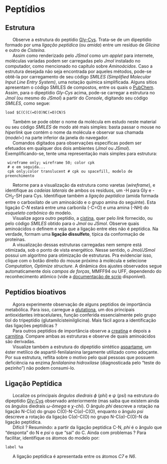 <!-- Google tag (gtag.js)--> 
<script async src="https://www.googletagmanager.com/gtag/js?id=G-S1L73VGCG5"></script>
<script>
  window.dataLayer = window.dataLayer || [];
  function gtag(){dataLayer.push(arguments);}
  gtag('js', new Date());

  gtag('config', 'G-S1L73VGCG5');
</script>

# Peptídios

## Estrutura

|       Observe a estrutura do peptídio [Gly-Cys](https://chemapps.stolaf.edu/jmol/jmol.php?model=C(C(C(=O)O)NC(=O)CN)S&script=Console){target="\_blank"}. Trata-se de um dipeptídio formado por uma *ligação peptídica* (ou *amida*) entre um resíduo de *Glicina* e outro de *Cisteína.*

|       Assim como renderizado pelo *JSmol* como um *applet* para internete, moléculas variadas podem ser carregadas pelo *Jmol* instalado no computador, como mencionado no capítulo sobre *Aminoácidos*. Caso a estrutura desejada não seja encontrada por aqueles métodos, pode-se obtê-la por carregamento de seu código *SMILES (Simplified Molecular Input Line Entry System)*, uma notação química simplificada. Alguns sítios apresentam o código SMILES de compostos, entre os quais o [PubChem](https://pubchem.ncbi.nlm.nih.gov/). Assim, para o dipeptídio *Gly-Cys* acima, pode-se carregar a estrutura no *Jmol* (ou mesmo do *JSmol*) a partir do *Console*, digitando seu código *SMILES*, como segue:

```{}
load $C(C(C(=O)O)NC(=O)CN)S
```

|       Também se pode obter o nome da molécula em estudo neste material ou seu código *SMILES* de modo até mais simples: basta passar o mouse no *hiperlink* que contém o nome da molécula e observar sua chamada (*model=*) na parte inferior da janela do navegador.
|       Comandos digitados para observações específicas podem ser efetuados em qualquer dos dois ambientes (*Jmol* ou *JSmol*). Exemplificando-se, tente uma representação mais simples para estrutura:

```{}
 wireframe only; wireframe 50; color cpk
 # e em seguida...
 cpk only;color translucent # cpk ou spacefill, modelo de preenchimento
 ```


|       Retorne para a visualização da estrutura como varetas (*wireframe*), e identifique as *cadeias laterais* de ambos os resíduos, um -H para Gly e -CH$_{2}$-SH para Cys. Identifique também a *ligação peptídica*\index{ligação peptídica} (amida formada entre o carboxilato de um aminoácido e o grupo amina do seguinte). Esta ligação *C-N* estará entre uma carbonila (-C=O) e uma amina (-NH) do *esqueleto carbônico* do modelo.

|       Visualize agora outro peptídio, a [cistina](https://chemapps.stolaf.edu/jmol/jmol.php?model=cystine&script=Console){target="\_blank"}, quer pelo *link* fornecido, ou pelo código *SMILES* obtido para o *Jmol* ou *JSmol*. Observe quais aminoácidos o definem e veja que a ligação entre eles não é peptídica. Na verdade, formam uma **ligação dissulfeto**\index{ligação dissulfeto}, típica da conformação de proteínas.

|       A visualização dessas estruturas carregadas nem sempre está otimizada, sob o ponto de vista energético. Nesse sentido, o *Jmol/JSmol* possui um algoritmo para otimização de estruturas\index{otimização estrutural}. Pra evidenciar isso, clique com o botão direito do mouse próximo à molécula e selecione *Computation, Optimize structure*. A dinâmica dos ajustes observados segue automaticamente dois *campos de forças*, MMFF94 ou UFF, dependendo do reconhecimento atômico (vide a [documentação de scrip](https://chemapps.stolaf.edu/jmol/docs/#minimize){target="_blank"} disponível).

## Peptídios bioativos

|       Agora experimente observação de alguns peptídios de importância metabólica. Para isso, carregue a [glutationa](https://chemapps.stolaf.edu/jmol/jmol.php?model=glutathione&script=Console){target="_blank"}, um dos principais antioxidantes intracelulares, função conferida essencialmente pelo grupo tiol do tripeptídio (glutamilcisteinilglicina). Mais fácil agora a identificação das ligações peptídicas ? 

|       Para outros peptídios de importância observe a [creatina](https://chemapps.stolaf.edu/jmol/jmol.php?model=creatine&script=Console){target="_blank"} e depois a [carnitina](https://chemapps.stolaf.edu/jmol/jmol.php?model=carnitine&script=Console){target="_blank"}. Compare ambas as estruturas e observe de quais aminoácidos são derivadas.

|       Visualize também a estrutura do dipeptídio sintético [aspartame](https://chemapps.stolaf.edu/jmol/jmol.php?model=aspartame&script=Console){target="_blank"}, um éster metílico de aspartil-fenilalanina largamente utilizado como adoçante. Por sua estrutura, reflita sobre o motivo pelo qual pessoas que possuem deficiência na enzima *fenilalanina hidroxilase* (diagnosticada pelo "teste do pezinho") não podem consumi-lo.

## Ligação Peptídica

|       Localize os principais *ângulos diedrais* \index{ângulo diedral} $\phi$ (*phi*) e $\psi$ (*psi*) na estrutura do dipeptídio [Gly-Cys](https://chemapps.stolaf.edu/jmol/jmol.php?model=C(C(C(=O)O)NC(=O)CN)S&script=Console){target="\_blank"} observado anteriormente (mas saiba que existem ainda os ângulos diedrais $\omega$-*ômega* e $\chi$-*chi*). O ângulo *phi* descreve a rotação na ligação N-C($\alpha$) do grupo C(O)-N-C($\alpha$)-C(O), enquanto o ângulo *psi* descreve a rotação da ligação C($\alpha$)-C(O) no grupo N-C($\alpha$)-C(O)-N da ligação peptídica.


|       Difícil ? Resumindo: a partir da ligação peptídica C-N, *phi* é o ângulo que "desponta" do N e *psi* o que "sai" do C. Ainda com problemas ?  Para facilitar, identifique os átomos do modelo por:

```{}
label %a
```

|       A ligação peptídica é apresentada entre os átomos *C7* e *N6*. 